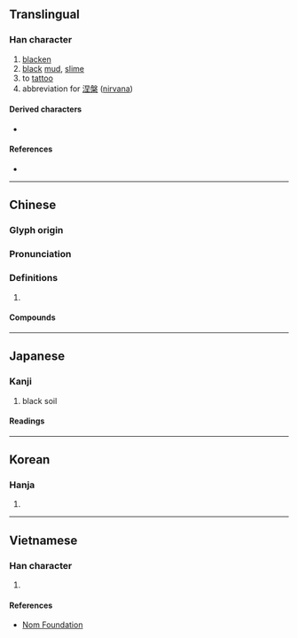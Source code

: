 {{also|㘿}}
{{character info/new}}
==Translingual==

===Han character===
{{Han char|rn=85|rad=水|as=07|sn=10|four=36114|canj=EAG|ids=⿰氵圼}}

# [[blacken]]
# [[black]] [[mud]], [[slime]]
# to [[tattoo]]
# abbreviation for [[涅槃]] ([[nirvana]])

====Derived characters====
* {{l|mul|[[篞]], [[𦶄]], [[𡮛]], [[𢟗]], [[𦄇]], [[𣻾]]}}

====References====
* {{Han ref|kx=0626.030|dkj=17521|dj=1027.120|hdz=31623.020|uh=6D85|ud=28037|bh=AF49|bd=44873}}

----

==Chinese==
{{zh-forms}}

===Glyph origin===
{{Han etym}}

===Pronunciation===
{{zh-pron
|m=niè
|c=nip6
|mn=liap
|mn-t=niab4
|w=5nyiq
|mc=y
|oc=y
|cat=
}}

===Definitions===
{{zh-hanzi}}

# {{rfdef|zh}}

====Compounds====
{{zh-der|密涅瓦|涅而不緇|涅白|涅齒|涅面|涅槃罪度|涅字|涅槃|涅槃經}}

----

==Japanese==

===Kanji===
{{ja-kanji|grade=|rs=水07}}

# black soil

====Readings====
{{ja-readings
|goon=ねち
|kanon=でつ
|kanyoon=ね
|on=ねつ
|kun=そ-める
}}

----

==Korean==

===Hanja===
{{ko-hanja|hangeul=[[녈]]>[[열]], [[날]]|eumhun=|rv=nyeol>yeol, nal|mr=nyŏl>yŏl, nal|y=nyel>yel, nal}}

# {{defn|lang=ko|sort=水07}}

----

==Vietnamese==

===Han character===
{{vi-hantu|rs=水07|[[nết]], [[nạt]], [[nét]], [[nhít]], [[nít]], [[niết]], [[nớt]], [[nức]], [[nát]]}}

# {{defn|lang=vi|sort=水07}}

====References====
* [http://nomfoundation.org/common/nom_details.php?codepoint=6D85 Nom Foundation]